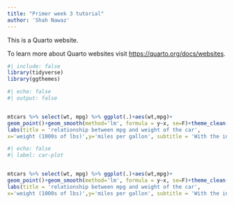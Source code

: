 ```yaml
---
title: "Primer week 3 tutorial"
author: 'Shah Nawaz'
---
```


This is a Quarto website.

To learn more about Quarto websites visit <https://quarto.org/docs/websites>.

```r
#| include: false
library(tidyverse)
library(ggthemes)
```

```r
#| echo: false
#| output: false


mtcars %>% select(wt, mpg) %>% ggplot(.)+aes(wt,mpg)+
geom_point()+geom_smooth(method='lm', formula = y~x, se=F)+theme_clean()+
labs(title = 'relationship between mpg and weight of the car',
x='weight (1000s of lbs)',y='miles per gallon', subtitle = 'With the increase in weight the fuel consumption increases')

```

```r
#| echo: false
#| label: car-plot


mtcars %>% select(wt, mpg) %>% ggplot(.)+aes(wt,mpg)+
geom_point()+geom_smooth(method='lm', formula = y~x, se=F)+theme_clean()+
labs(title = 'relationship between mpg and weight of the car',
x='weight (1000s of lbs)',y='miles per gallon', subtitle = 'With the increase in weight the fuel consumption increases')
```
